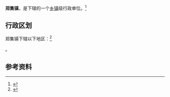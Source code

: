 {{中国乡级行政区|42/06/84/102/000}}

'''郑集镇'''，是{{PRC admin/fullname|42/06/84/102/000|3}}下辖的一个[[乡镇|乡镇]]级行政单位。<ref>{{PRC admin/ref sgc|{{PRC admin/parent|42/06/84/102/000}}}}</ref>

== 行政区划 ==

郑集镇下辖以下地区：<ref>{{PRC admin/ref sgc|42/06/84/102/000}}</ref>

{{PRC admin/children|42/06/84/102/000}}。

== 参考资料 ==

{{reflist}}

{{行政区划小作品}}
{{PRC admin/navcat|42/06/84/102/000}}